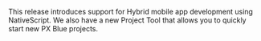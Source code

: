 This release introduces support for Hybrid mobile app development using NativeScript. We also have a new Project Tool that allows you to quickly start new PX Blue projects.